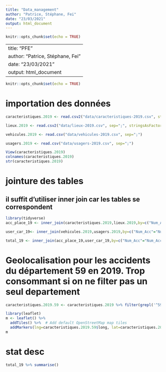---
title: "Data_management"
author: "Patrice, Stéphane, Fei"
date: "23/03/2021"
output: html_document
---

```{r setup, include=FALSE}
knitr::opts_chunk$set(echo = TRUE)
```

---
title: "PFE"
author: "Patrice, Stéphane, Fei"
date: "23/03/2021"
output: html_document
---

```{r setup, include=FALSE}
knitr::opts_chunk$set(echo = TRUE)
```

# importation des données
```{r}
caracteristiques.2019 <- read.csv2("data/caracteristiques-2019.csv", stringsAsFactors=TRUE)

lieux.2019 <- read.csv2("data/lieux-2019.csv", sep=";", stringsAsFactors=TRUE)

vehicules.2019 <- read.csv("data/vehicules-2019.csv", sep=";")

usagers.2019 <- read.csv("data/usagers-2019.csv", sep=";")

View(caracteristiques.2019)
colnames(caracteristiques.2019)
str(caracteristiques.2019)

```

# jointure des tables
## il suffit d'utiliser inner join car les tables se correspondent

```{r}
library(tidyverse)
acc_place_19 <- inner_join(caracteristiques.2019,lieux.2019,by=c("Num_Acc"="Num_Acc"));

user_car_19<- inner_join(vehicules.2019,usagers.2019,by=c("Num_Acc"="Num_Acc", "id_vehicule" = "id_vehicule", "num_veh" = "num_veh"));

total_19 <- inner_join(acc_place_19,user_car_19,by=c("Num_Acc"="Num_Acc"));

```

# Geolocalisation pour les accidents du département 59 en 2019. Trop consommant si on ne filter pas un seul departement

```{r}
caracteristiques.2019.59 <- caracteristiques.2019 %>% filter(grepl('^59',com))

library(leaflet)
m <- leaflet() %>%
  addTiles() %>%  # Add default OpenStreetMap map tiles
  addMarkers(lng=caracteristiques.2019.59$long, lat=caracteristiques.2019.59$lat , popup=caracteristiques.2019.59$adr)
m  
```

# stat desc
```{r}
total_19 %>% summarise()

```

